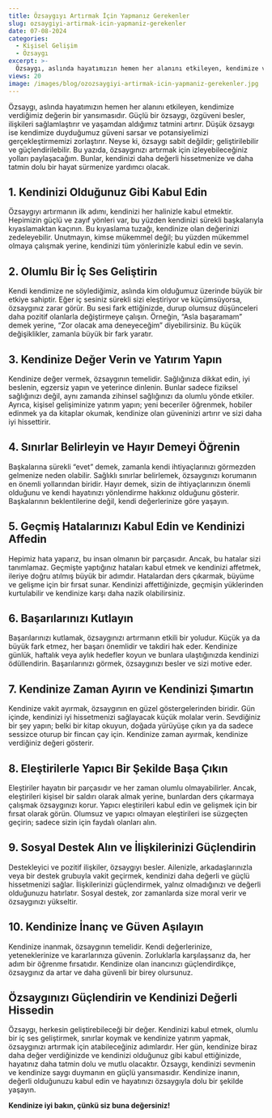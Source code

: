 ```yaml
---
title: Özsaygıyı Artırmak İçin Yapmanız Gerekenler
slug: ozsaygiyi-artirmak-icin-yapmaniz-gerekenler
date: 07-08-2024
categories:
  - Kişisel Gelişim
  - Özsaygı
excerpt: >-
  Özsaygı, aslında hayatımızın hemen her alanını etkileyen, kendimize verdiğimiz değerin bir yansımasıdır. Güçlü bir özsaygı, özgüveni besler, ilişkileri sağlamlaştırır ve yaşamdan aldığımız tatmini artırır. Düşük özsaygı ise kendimize duyduğumuz güveni sarsar ve potansiyelimizi...
views: 20
image: /images/blog/ozozsaygiyi-artirmak-icin-yapmaniz-gerekenler.jpg
---
```


Özsaygı, aslında hayatımızın hemen her alanını etkileyen, kendimize verdiğimiz değerin bir yansımasıdır. Güçlü bir özsaygı, özgüveni besler, ilişkileri sağlamlaştırır ve yaşamdan aldığımız tatmini artırır. Düşük özsaygı ise kendimize duyduğumuz güveni sarsar ve potansiyelimizi gerçekleştirmemizi zorlaştırır. Neyse ki, özsaygı sabit değildir; geliştirilebilir ve güçlendirilebilir. Bu yazıda, özsaygınızı artırmak için izleyebileceğiniz yolları paylaşacağım. Bunlar, kendinizi daha değerli hissetmenize ve daha tatmin dolu bir hayat sürmenize yardımcı olacak.

## 1. Kendinizi Olduğunuz Gibi Kabul Edin

Özsaygıyı artırmanın ilk adımı, kendinizi her halinizle kabul etmektir. Hepimizin güçlü ve zayıf yönleri var, bu yüzden kendinizi sürekli başkalarıyla kıyaslamaktan kaçının. Bu kıyaslama tuzağı, kendinize olan değerinizi zedeleyebilir. Unutmayın, kimse mükemmel değil; bu yüzden mükemmel olmaya çalışmak yerine, kendinizi tüm yönlerinizle kabul edin ve sevin.

## 2. Olumlu Bir İç Ses Geliştirin

Kendi kendimize ne söylediğimiz, aslında kim olduğumuz üzerinde büyük bir etkiye sahiptir. Eğer iç sesiniz sürekli sizi eleştiriyor ve küçümsüyorsa, özsaygınız zarar görür. Bu sesi fark ettiğinizde, durup olumsuz düşünceleri daha pozitif olanlarla değiştirmeye çalışın. Örneğin, “Asla başaramam” demek yerine, “Zor olacak ama deneyeceğim” diyebilirsiniz. Bu küçük değişiklikler, zamanla büyük bir fark yaratır.

## 3. Kendinize Değer Verin ve Yatırım Yapın

Kendinize değer vermek, özsaygının temelidir. Sağlığınıza dikkat edin, iyi beslenin, egzersiz yapın ve yeterince dinlenin. Bunlar sadece fiziksel sağlığınızı değil, aynı zamanda zihinsel sağlığınızı da olumlu yönde etkiler. Ayrıca, kişisel gelişiminize yatırım yapın; yeni beceriler öğrenmek, hobiler edinmek ya da kitaplar okumak, kendinize olan güveninizi artırır ve sizi daha iyi hissettirir.

## 4. Sınırlar Belirleyin ve Hayır Demeyi Öğrenin

Başkalarına sürekli “evet” demek, zamanla kendi ihtiyaçlarınızı görmezden gelmenize neden olabilir. Sağlıklı sınırlar belirlemek, özsaygınızı korumanın en önemli yollarından biridir. Hayır demek, sizin de ihtiyaçlarınızın önemli olduğunu ve kendi hayatınızı yönlendirme hakkınız olduğunu gösterir. Başkalarının beklentilerine değil, kendi değerlerinize göre yaşayın.

## 5. Geçmiş Hatalarınızı Kabul Edin ve Kendinizi Affedin

Hepimiz hata yaparız, bu insan olmanın bir parçasıdır. Ancak, bu hatalar sizi tanımlamaz. Geçmişte yaptığınız hataları kabul etmek ve kendinizi affetmek, ileriye doğru atılmış büyük bir adımdır. Hatalardan ders çıkarmak, büyüme ve gelişme için bir fırsat sunar. Kendinizi affettiğinizde, geçmişin yüklerinden kurtulabilir ve kendinize karşı daha nazik olabilirsiniz.

## 6. Başarılarınızı Kutlayın

Başarılarınızı kutlamak, özsaygınızı artırmanın etkili bir yoludur. Küçük ya da büyük fark etmez, her başarı önemlidir ve takdiri hak eder. Kendinize günlük, haftalık veya aylık hedefler koyun ve bunlara ulaştığınızda kendinizi ödüllendirin. Başarılarınızı görmek, özsaygınızı besler ve sizi motive eder.

## 7. Kendinize Zaman Ayırın ve Kendinizi Şımartın

Kendinize vakit ayırmak, özsaygının en güzel göstergelerinden biridir. Gün içinde, kendinizi iyi hissetmenizi sağlayacak küçük molalar verin. Sevdiğiniz bir şey yapın; belki bir kitap okuyun, doğada yürüyüşe çıkın ya da sadece sessizce oturup bir fincan çay için. Kendinize zaman ayırmak, kendinize verdiğiniz değeri gösterir.

## 8. Eleştirilerle Yapıcı Bir Şekilde Başa Çıkın

Eleştiriler hayatın bir parçasıdır ve her zaman olumlu olmayabilirler. Ancak, eleştirileri kişisel bir saldırı olarak almak yerine, bunlardan ders çıkarmaya çalışmak özsaygınızı korur. Yapıcı eleştirileri kabul edin ve gelişmek için bir fırsat olarak görün. Olumsuz ve yapıcı olmayan eleştirileri ise süzgeçten geçirin; sadece sizin için faydalı olanları alın.

## 9. Sosyal Destek Alın ve İlişkilerinizi Güçlendirin

Destekleyici ve pozitif ilişkiler, özsaygıyı besler. Ailenizle, arkadaşlarınızla veya bir destek grubuyla vakit geçirmek, kendinizi daha değerli ve güçlü hissetmenizi sağlar. İlişkilerinizi güçlendirmek, yalnız olmadığınızı ve değerli olduğunuzu hatırlatır. Sosyal destek, zor zamanlarda size moral verir ve özsaygınızı yükseltir.

## 10. Kendinize İnanç ve Güven Aşılayın

Kendinize inanmak, özsaygının temelidir. Kendi değerlerinize, yeteneklerinize ve kararlarınıza güvenin. Zorluklarla karşılaşsanız da, her adım bir öğrenme fırsatıdır. Kendinize olan inancınızı güçlendirdikçe, özsaygınız da artar ve daha güvenli bir birey olursunuz.

## Özsaygınızı Güçlendirin ve Kendinizi Değerli Hissedin

Özsaygı, herkesin geliştirebileceği bir değer. Kendinizi kabul etmek, olumlu bir iç ses geliştirmek, sınırlar koymak ve kendinize yatırım yapmak, özsaygınızı artırmak için atabileceğiniz adımlardır. Her gün, kendinize biraz daha değer verdiğinizde ve kendinizi olduğunuz gibi kabul ettiğinizde, hayatınız daha tatmin dolu ve mutlu olacaktır. Özsaygı, kendinizi sevmenin ve kendinize saygı duymanın en güçlü yansımasıdır. Kendinize inanın, değerli olduğunuzu kabul edin ve hayatınızı özsaygıyla dolu bir şekilde yaşayın.

**Kendinize iyi bakın, çünkü siz buna değersiniz!**
